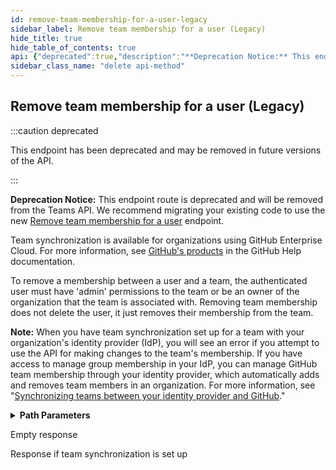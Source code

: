 ```yaml
---
id: remove-team-membership-for-a-user-legacy
sidebar_label: Remove team membership for a user (Legacy)
hide_title: true
hide_table_of_contents: true
api: {"deprecated":true,"description":"**Deprecation Notice:** This endpoint route is deprecated and will be removed from the Teams API. We recommend migrating your existing code to use the new [Remove team membership for a user](https://docs.github.com/rest/reference/teams#remove-team-membership-for-a-user) endpoint.\n\nTeam synchronization is available for organizations using GitHub Enterprise Cloud. For more information, see [GitHub's products](https://help.github.com/github/getting-started-with-github/githubs-products) in the GitHub Help documentation.\n\nTo remove a membership between a user and a team, the authenticated user must have 'admin' permissions to the team or be an owner of the organization that the team is associated with. Removing team membership does not delete the user, it just removes their membership from the team.\n\n**Note:** When you have team synchronization set up for a team with your organization's identity provider (IdP), you will see an error if you attempt to use the API for making changes to the team's membership. If you have access to manage group membership in your IdP, you can manage GitHub team membership through your identity provider, which automatically adds and removes team members in an organization. For more information, see \"[Synchronizing teams between your identity provider and GitHub](https://help.github.com/articles/synchronizing-teams-between-your-identity-provider-and-github/).\"","externalDocs":{"description":"API method documentation","url":"https://docs.github.com/rest/reference/teams#remove-team-membership-for-a-user-legacy"},"operationId":"teams/remove-membership-for-user-legacy","parameters":[{"in":"path","name":"team_id","required":true,"schema":{"type":"integer"}},{"in":"path","name":"username","required":true,"schema":{"type":"string"}}],"responses":{"204":{"description":"Empty response"},"403":{"description":"Response if team synchronization is set up"}},"tags":["teams"],"x-github":{"category":"teams","deprecationDate":"2020-01-21T00:00:00.000Z","enabledForGitHubApps":true,"githubCloudOnly":false,"previews":[],"removalDate":"2021-02-01T00:00:00.000Z","subcategory":"members"},"method":"delete","path":"/teams/{team_id}/memberships/{username}","servers":[{"url":"https://api.github.com"}],"info":{"contact":{"name":"Support","url":"https://support.github.com/contact"},"description":"GitHub's v3 REST API.","license":{"name":"MIT","url":"https://spdx.org/licenses/MIT"},"termsOfService":"https://docs.github.com/articles/github-terms-of-service","title":"GitHub v3 REST API","version":"1.1.4","x-apisguru-categories":["collaboration","developer_tools"],"x-logo":{"url":"https://twitter.com/github/profile_image?size=original"},"x-origin":[{"format":"openapi","url":"https://raw.githubusercontent.com/github/rest-api-description/main/descriptions/api.github.com/api.github.com.json","version":"3.0"}],"x-providerName":"github.com"},"postman":{"name":"Remove team membership for a user (Legacy)","description":{"content":"**Deprecation Notice:** This endpoint route is deprecated and will be removed from the Teams API. We recommend migrating your existing code to use the new [Remove team membership for a user](https://docs.github.com/rest/reference/teams#remove-team-membership-for-a-user) endpoint.\n\nTeam synchronization is available for organizations using GitHub Enterprise Cloud. For more information, see [GitHub's products](https://help.github.com/github/getting-started-with-github/githubs-products) in the GitHub Help documentation.\n\nTo remove a membership between a user and a team, the authenticated user must have 'admin' permissions to the team or be an owner of the organization that the team is associated with. Removing team membership does not delete the user, it just removes their membership from the team.\n\n**Note:** When you have team synchronization set up for a team with your organization's identity provider (IdP), you will see an error if you attempt to use the API for making changes to the team's membership. If you have access to manage group membership in your IdP, you can manage GitHub team membership through your identity provider, which automatically adds and removes team members in an organization. For more information, see \"[Synchronizing teams between your identity provider and GitHub](https://help.github.com/articles/synchronizing-teams-between-your-identity-provider-and-github/).\"","type":"text/plain"},"url":{"path":["teams",":team_id","memberships",":username"],"host":["{{baseUrl}}"],"query":[],"variable":[{"disabled":false,"description":{"content":"(Required) ","type":"text/plain"},"type":"any","value":"","key":"team_id"},{"disabled":false,"description":{"content":"(Required) ","type":"text/plain"},"type":"any","value":"","key":"username"}]},"method":"DELETE"}}
sidebar_class_name: "delete api-method"
---
```



## Remove team membership for a user (Legacy)

:::caution deprecated

This endpoint has been deprecated and may be removed in future versions of the API.

:::

**Deprecation Notice:** This endpoint route is deprecated and will be removed from the Teams API. We recommend migrating your existing code to use the new [Remove team membership for a user](https://docs.github.com/rest/reference/teams#remove-team-membership-for-a-user) endpoint.

Team synchronization is available for organizations using GitHub Enterprise Cloud. For more information, see [GitHub&#39;s products](https://help.github.com/github/getting-started-with-github/githubs-products) in the GitHub Help documentation.

To remove a membership between a user and a team, the authenticated user must have &#39;admin&#39; permissions to the team or be an owner of the organization that the team is associated with. Removing team membership does not delete the user, it just removes their membership from the team.

**Note:** When you have team synchronization set up for a team with your organization&#39;s identity provider (IdP), you will see an error if you attempt to use the API for making changes to the team&#39;s membership. If you have access to manage group membership in your IdP, you can manage GitHub team membership through your identity provider, which automatically adds and removes team members in an organization. For more information, see &quot;[Synchronizing teams between your identity provider and GitHub](https://help.github.com/articles/synchronizing-teams-between-your-identity-provider-and-github/).&quot;

<details style={{"marginBottom":"1rem"}}><summary style={{}}><strong>Path Parameters</strong></summary><div><ul><ParamsItem className={"paramsItem"} param={{"in":"path","name":"team_id","required":true,"schema":{"type":"integer"}}}></ParamsItem><ParamsItem className={"paramsItem"} param={{"in":"path","name":"username","required":true,"schema":{"type":"string"}}}></ParamsItem></ul></div></details><div><ApiTabs><TabItem label={"204"} value={"204"}><div>

Empty response

</div><div></div></TabItem><TabItem label={"403"} value={"403"}><div>

Response if team synchronization is set up

</div><div></div></TabItem></ApiTabs></div>
      